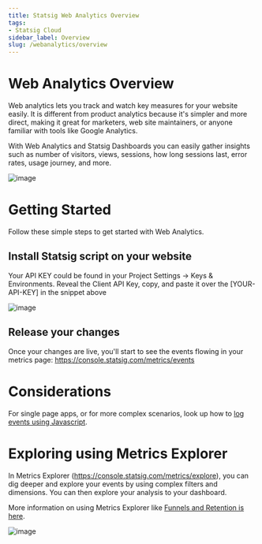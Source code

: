 ```yaml
---
title: Statsig Web Analytics Overview
tags:
- Statsig Cloud 
sidebar_label: Overview
slug: /webanalytics/overview
---
```


# Web Analytics Overview

Web analytics lets you track and watch key measures for your website easily. It is different from product analytics because it's simpler and more direct, making it great for marketers, web site maintainers, or anyone familiar with tools like Google Analytics. 

With Web Analytics and Statsig Dashboards you can easily gather insights such as number of visitors, views, sessions, how long sessions last, error rates, usage journey, and more.

![image](https://github.com/statsig-io/js-client/assets/74588208/9b581024-3739-402d-a62d-c91f76adc784)

# Getting Started

Follow these simple steps to get started with Web Analytics.

## Install Statsig script on your website

<GitHubEmbed url="https://raw.githubusercontent.com/statsig-io/js-client-monorepo/main/samples/react/src/samples/precomputed-client/sample-precomp-session-replay-html.tsx" />

Your API KEY could be found in your Project Settings -> Keys & Environments. Reveal the Client API Key, copy, and paste it over the [YOUR-API-KEY] in the snippet above

![image](https://github.com/statsig-io/js-client/assets/74588208/0180a38a-2b3d-43c6-aa8e-4ea04c8ac751)

## Release your changes

Once your changes are live, you'll start to see the events flowing in your metrics page: https://console.statsig.com/metrics/events

# Considerations

For single page apps, or for more complex scenarios, look up how to [log events using Javascript](/client/javascript-sdk#logging-an-event).

# Exploring using Metrics Explorer

In Metrics Explorer (https://console.statsig.com/metrics/explore), you can dig deeper and explore your events by using complex filters and dimensions.  You can then explore your analysis to your dashboard.

More information on using Metrics Explorer like [Funnels and Retention is here](/mex/drilldown).

![image](https://github.com/statsig-io/js-client/assets/74588208/f4ed6f2c-79ce-4e47-ba6d-8dbe69978cc0)
